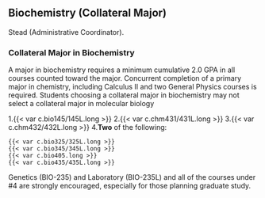 ## Biochemistry (Collateral Major) {#sec-biochemistry}

Stead (Administrative Coordinator).

### Collateral Major in Biochemistry

A major in biochemistry requires a minimum cumulative 2.0 GPA in all courses counted toward the major.
Concurrent completion of a primary major in chemistry, including Calculus II and two General Physics courses is required. Students choosing a collateral major in biochemistry may not select a collateral major in molecular biology

1.{{< var c.bio145/145L.long >}}
2.{{< var c.chm431/431L.long >}}
3.{{< var c.chm432/432L.long >}}
4.**Two** of the following:

    {{< var c.bio325/325L.long >}}  
    {{< var c.bio345/345L.long >}}  
    {{< var c.bio405.long >}}  
    {{< var c.bio435/435L.long >}}  

Genetics (BIO-235) and Laboratory (BIO-235L) and all of the courses under #4 are strongly encouraged, especially for those planning graduate study.
